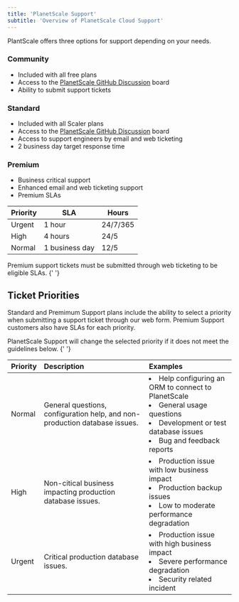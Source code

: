 ```yaml
---
title: 'PlanetScale Support'
subtitle: 'Overview of PlanetScale Cloud Support'
---
```


PlantScale offers three options for support depending on your needs.

### Community

- Included with all free plans
- Access to the [PlanetScale GitHub Discussion](https://github.com/planetscale/beta/discussions) board
- Ability to submit support tickets


### Standard

- Included with all Scaler plans
- Access to the [PlanetScale GitHub Discussion](https://github.com/planetscale/beta/discussions) board
- Access to support engineers by email and web ticketing
- 2 business day target response time

### Premium

- Business critical support
- Enhanced email and web ticketing support
- Premium SLAs

| Priority | SLA            | Hours    |
|----------|----------------|----------|
| Urgent   | 1 hour         | 24/7/365 |
| High     | 4 hours        | 24/5     |
| Normal   | 1 business day | 12/5     |

<InfoBlock type="note">
Premium support tickets must be submitted through web ticketing to be eligible SLAs.
</InfoBlock>{' '}

## Ticket Priorities

Standard and Premimum Support plans include the ability to select a priority when submitting a support ticket through our web form. Premium Support customers also have SLAs for each priority.


<InfoBlock type="note">
PlanetScale Support will change the selected priority if it does not meet the guidelines below.
</InfoBlock>{' '}

| Priority | Description | Examples |
|:----------|:------------|:----------|
| Normal   | General questions, configuration help, and non-production database issues. |  <li>Help configuring an ORM to connect to PlanetScale</li><li>General usage questions</li><li>Development or test database issues</li><li>Bug and feedback reports</li> |
| High | Non-citical business impacting production database issues. | <li>Production issue with low business impact</li><li>Production backup issues</li><li>Low to moderate performance degradation</li> |
| Urgent | Critical production database issues. | <li>Production issue with high business impact</li><li>Severe performance degradation</li><li>Security related incident</li>|
